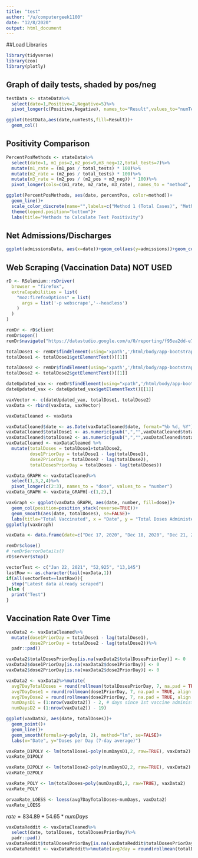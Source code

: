 ```yaml
---
title: "test"
author: "/u/computergeek1100"
date: "12/8/2020"
output: html_document
---
```


##Load Libraries
```r
library(tidyverse)
library(zoo)
library(plotly)
```

## Graph of daily tests, shaded by pos/neg
```r
testData <- stateData%>%
  select(date=1,Positive=2,Negative=5)%>%
  pivot_longer(c(Positive,Negative), names_to="Result",values_to="numTests")
```
```r
ggplot(testData,aes(date,numTests,fill=Result))+
  geom_col()
```

## Positivity Comparison
```r
PercentPosMethods <- stateData%>%
  select(date=1, m1_pos=2,m2_pos=9,m3_neg=12,total_tests=7)%>%
  mutate(m1_rate = (m1_pos / total_tests) * 100)%>%
  mutate(m2_rate = (m2_pos / total_tests) * 100)%>%
  mutate(m3_rate = (m2_pos / (m2_pos + m3_neg)) * 100)%>%
  pivot_longer(cols=c(m1_rate, m2_rate, m3_rate), names_to = "method", values_to="percentPos")
```

```r
ggplot(PercentPosMethods, aes(date, percentPos, color=method))+
  geom_line()+
  scale_color_discrete(name="",labels=c("Method 1 (Total Cases)", "Method 2 (Total People)", "Method 3 (First-Time Tests Only)"))+
  theme(legend.position="bottom")+
  labs(title="Methods to Calculate Test Positivity")
```

## Net Admissions/Discharges
```r
ggplot(admissionsData, aes(x=date))+geom_col(aes(y=admissions))+geom_col(aes(y=negDis))+geom_line(aes(y=net))
```

## Web Scraping (Vaccination Data) NOT USED
```r
rD <- RSelenium::rsDriver(
  browser = "firefox",
  extraCapabilities = list(
    "moz:firefoxOptions" = list(
      args = list('-p webscrape','--headless')
    )
  )
)
```

```r
remDr <- rD$client
remDr$open()
remDr$navigate("https://datastudio.google.com/u/0/reporting/f95ea2dd-e77a-45dc-9735-f60e8581ff32/page/o9ivB")
```

```r
totalDose1 <- remDr$findElement(using='xpath','/html/body/app-bootstrap/ng2-bootstrap/bootstrap/div/div/div/div/div/div[1]/div[2]/div/div[1]/div/div[1]/div/lego-report/lego-canvas-container/div/file-drop-zone/span/content-section/div[3]/canvas-component/div/div/div[1]/div/div/lego-table/div/div[3]/div[1]/div[2]')
totalDose1 <- totalDose1$getElementText()[[1]]

totalDose2 <- remDr$findElement(using='xpath','/html/body/app-bootstrap/ng2-bootstrap/bootstrap/div/div/div/div/div/div[1]/div[2]/div/div[1]/div/div[1]/div/lego-report/lego-canvas-container/div/file-drop-zone/span/content-section/div[3]/canvas-component/div/div/div[1]/div/div/lego-table/div/div[3]/div[2]/div[2]')
totalDose2 <- totalDose2$getElementText()[[1]]

dateUpdated_vax <- remDr$findElement(using="xpath",'/html/body/app-bootstrap/ng2-bootstrap/bootstrap/div/div/div/div/div/div[1]/div[2]/div/div[1]/div/div[1]/div/lego-report/lego-canvas-container/div/file-drop-zone/span/content-section/div[4]/canvas-component/div/div/div[1]/div/div/lego-table/div/div[3]/div/div[2]')
dateUpdated_vax <- dateUpdated_vax$getElementText()[[1]]

vaxVector <- c(dateUpdated_vax, totalDose1, totalDose2)
vaxData <- rbind(vaxData, vaxVector)

vaxDataCleaned <- vaxData

vaxDataCleaned$date <- as.Date(vaxDataCleaned$date, format="%b %d, %Y")
vaxDataCleaned$totalDose1 <- as.numeric(gsub(",","",vaxDataCleaned$totalDose1))
vaxDataCleaned$totalDose2 <- as.numeric(gsub(",","",vaxDataCleaned$totalDose2))
vaxDataCleaned <- vaxDataCleaned %>% 
  mutate(totalDoses = totalDose1+totalDose2,
         dose1PriorDay = totalDose1 - lag(totalDose1),
         dose2PriorDay = totalDose2 - lag(totalDose2),
         totalDosesPriorDay = totalDoses - lag(totalDoses))

vaxData_GRAPH <- vaxDataCleaned%>%
  select(1,3,2,4)%>%
  pivot_longer(c(2:3), names_to = "dose", values_to = "number")
vaxData_GRAPH <- vaxData_GRAPH[-c(1,2),]
```

```r
vaxGraph <- ggplot(vaxData_GRAPH, aes(date, number, fill=dose))+
  geom_col(position=position_stack(reverse=TRUE))+
  geom_smooth(aes(date, totalDoses), se=FALSE)+
  labs(title="Total Vaccinated", x = "Date", y = "Total Doses Administered")
ggplotly(vaxGraph)
```


```r
vaxData <- data.frame(date=c("Dec 17, 2020", "Dec 18, 2020", "Dec 21, 2020", "Dec 22, 2020", "Dec 23, 2020", "Dec 28, 2020", "Dec 29, 2020", "Dec 30, 2020"), totalDose1=c("0", "1,226","4,827","6,400","7,072","11,935", "12,869","17,020"), totalDose2=c("0","0","0","0","0","0","0","0")) # initialize original df in case of issues
```

```r
remDr$close()
# remDr$errorDetails()
rD$server$stop()
```

```r
vectorTest <- c("Jan 22, 2021", "52,925", "13,145")
lastRow <- as.character(tail(vaxData,1))
if(all(vectorTest==lastRow)){
  stop("Latest data already scraped")
}else {
  print("Test")
}
```


## Vaccination Rate Over Time
```r
vaxData2 <- vaxDataCleaned%>%
  mutate(dose1PriorDay = totalDose1 - lag(totalDose1),
         dose2PriorDay = totalDose2 - lag(totalDose2))%>%
  padr::pad()

vaxData2$totalDosesPriorDay[is.na(vaxData2$totalDosesPriorDay)] <- 0
vaxData2$dose1PriorDay[is.na(vaxData2$dose1PriorDay)] <- 0
vaxData2$dose2PriorDay[is.na(vaxData2$dose2PriorDay)] <- 0

vaxData2 <- vaxData2%>%mutate(
  avg7DayTotalDoses = round(rollmean(totalDosesPriorDay, 7, na.pad = TRUE, align="right"), 0),
  avg7DayDose1 = round(rollmean(dose1PriorDay, 7, na.pad = TRUE, align = "right"), 0),
  avg7DayDose2 = round(rollmean(dose2PriorDay, 7, na.pad = TRUE, align = "right"), 0),
  numDaysD1 = (1:nrow(vaxData2)) - 2, # days since 1st vaccine administered
  numDaysD2 = (1:nrow(vaxData2)) - 19)
```

```r
ggplot(vaxData2, aes(date, totalDoses))+
  geom_point()+
  geom_line()+
  geom_smooth(formula=y~poly(x, 2), method="lm", se=FALSE)+
  labs(x="Date", y="Doses per Day (7-day average)")
```
```r
vaxRate_D1POLY <- lm(totalDose1~poly(numDaysD1,2, raw=TRUE), vaxData2)
vaxRate_D1POLY

vaxRate_D2POLY <- lm(totalDose2~poly(numDaysD2,2, raw=TRUE), vaxData2)
vaxRate_D2POLY

vaxRate_POLY <- lm(totalDoses~poly(numDaysD1,2, raw=TRUE), vaxData2)
vaxRate_POLY

orvaxRate_LOESS <- loess(avg7DayTotalDoses~numDays, vaxData2)
vaxRate_LOESS
```

$rate = 834.89 + 54.65*numDays$

```r
vaxDataReddit <- vaxDataCleaned%>%
  select(date, totalDoses, totalDosesPriorDay)%>%
  padr::pad()
vaxDataReddit$totalDosesPriorDay[is.na(vaxDataReddit$totalDosesPriorDay)] <- 0
vaxDataReddit <- vaxDataReddit%>%mutate(avg7day = round(rollmean(totalDosesPriorDay, 7, na.pad=TRUE, align='right'),0))
```

